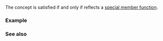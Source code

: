 {{cpp/experimental/reflect/title|SpecialMemberFunction}}
{{cpp/experimental/reflect/navbar}}
{{ddcl | since=reflection_ts | header=experimental/reflect | 1=
template&lt; class T &gt;
concept SpecialMemberFunction = RecordMember&lt;T&gt; &amp;&amp; /* see below */;
}}

The {{tt|SpecialMemberFunction}} concept is satisfied if and only if {{tt|T}} reflects a [[cpp/language/member functions#Special member functions|special member function]].

===Example===
{{todo|examples}}

===See also===
{{todo|templatization}}